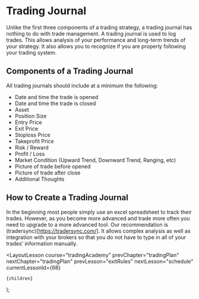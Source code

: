 
# Trading Journal

Unlike the first three components of a trading strategy, a trading journal has nothing to do with trade management. A trading
journal is used to log trades. This allows analysis of your performance and long-term trends of your strategy. It also allows
you to recognize if you are properly following your trading system.

## Components of a Trading Journal

All trading journals should include at a minimum the following:

- Date and time the trade is opened
- Date and time the trade is closed
- Asset
- Position Size
- Entry Price
- Exit Price
- Stoploss Price
- Takeprofit Price
- Risk / Reward
- Profit / Loss
- Market Condition (Upward Trend, Downward Trend, Ranging, etc)
- Picture of trade before opened
- Picture of trade after close
- Additional Thoughts

## How to Create a Trading Journal

In the beginning most people simply use an excel spreadsheet to track their trades. However, as you become more advanced and
trade more often you need to upgrade to a more advanced tool. Our recommendation is (tradersync)[https://tradersync.com/]. It
allows complex analysis as well as integration with your brokers so that you do not have to type in all of your trades'
information manually.

  <LayoutLesson
    course="tradingAcademy"
    prevChapter="tradingPlan"
    nextChapter="tradingPlan"
    prevLesson="exitRules"
    nextLesson="schedule"
    currentLessonId={68}
  >
    {children}
  </LayoutLesson>
);
